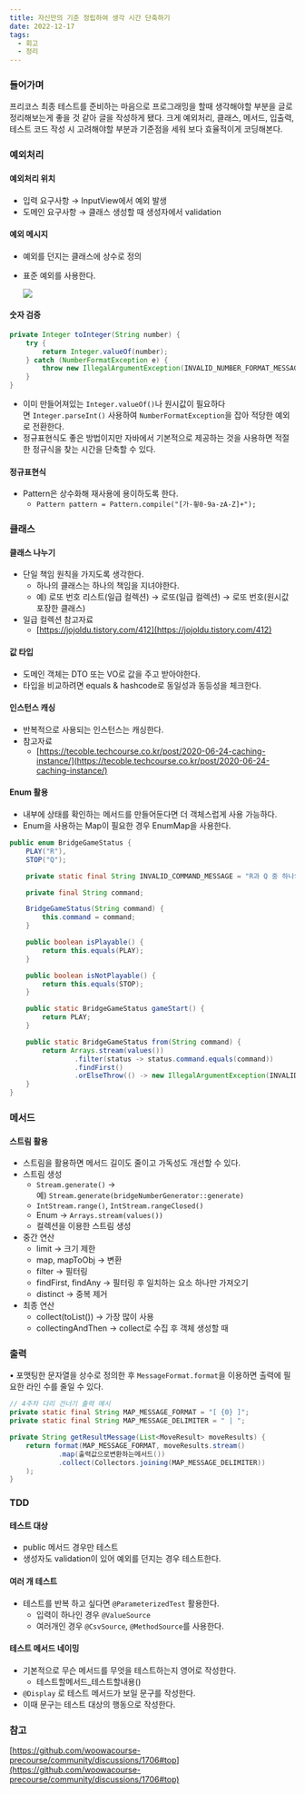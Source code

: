 ```yaml
---
title: 자신만의 기준 정립하여 생각 시간 단축하기
date: 2022-12-17
tags:
  - 회고
  - 정리
---
```


### 들어가며

프리코스 최종 테스트를 준비하는 마음으로 프로그래밍을 할때 생각해야할 부분을 글로 정리해보는게 좋을 것 같아 글을 작성하게 됐다. 크게 예외처리, 클래스, 메서드, 입출력, 테스트 코드 작성 시 고려해야할 부분과 기준점을 세워 보다 효율적이게 코딩해본다.

### 예외처리

#### 예외처리 위치

- 입력 요구사항 → InputView에서 예외 발생
- 도메인 요구사항 → 클래스 생성할 때 생성자에서 validation

#### 예외 메시지

- 예외를 던지는 클래스에 상수로 정의
- 표준 예외를 사용한다.
    
    ![](error_img.png)
    

#### 숫자 검증

```java
private Integer toInteger(String number) {
    try {
        return Integer.valueOf(number);
    } catch (NumberFormatException e) {
        throw new IllegalArgumentException(INVALID_NUMBER_FORMAT_MESSAGE);
    }
}
```

- 이미 만들어져있는 `Integer.valueOf()`나 원시값이 필요하다면 `Integer.parseInt()` 사용하여 `NumberFormatException`을 잡아 적당한 예외로 전환한다.
- 정규표현식도 좋은 방법이지만 자바에서 기본적으로 제공하는 것을 사용하면 적절한 정규식을 찾는 시간을 단축할 수 있다.

#### 정규표현식

- Pattern은 상수화해 재사용에 용이하도록 한다.
    - `Pattern pattern = Pattern.compile("[가-힇0-9a-zA-Z]+");`

### 클래스

#### 클래스 나누기

- 단일 책임 원칙을 가지도록 생각한다.
    - 하나의 클래스는 하나의 책임을 지녀야한다.
    - 예) 로또 번호 리스트(일급 컬렉션) → 로또(일급 컬렉션) → 로또 번호(원시값 포장한 클래스)
- 일급 컬렉션 참고자료
    - [https://jojoldu.tistory.com/412](https://jojoldu.tistory.com/412)

#### 값 타입

- 도메인 객체는 DTO 또는 VO로 값을 주고 받아야한다.
- 타입을 비교하려면 equals & hashcode로 동일성과 동등성을 체크한다.

#### 인스턴스 캐싱

- 반복적으로 사용되는 인스턴스는 캐싱한다.
- 참고자료
    - [https://tecoble.techcourse.co.kr/post/2020-06-24-caching-instance/](https://tecoble.techcourse.co.kr/post/2020-06-24-caching-instance/)

#### Enum 활용

- 내부에 상태를 확인하는 메서드를 만들어둔다면 더 객체스럽게 사용 가능하다.
- Enum을 사용하는 Map이 필요한 경우 EnumMap을 사용한다.

```java
public enum BridgeGameStatus {
    PLAY("R"),
    STOP("Q");

    private static final String INVALID_COMMAND_MESSAGE = "R과 Q 중 하나의 값을 입력해주세요.";

    private final String command;

    BridgeGameStatus(String command) {
        this.command = command;
    }

    public boolean isPlayable() {
        return this.equals(PLAY);
    }

    public boolean isNotPlayable() {
        return this.equals(STOP);
    }

    public static BridgeGameStatus gameStart() {
        return PLAY;
    }

    public static BridgeGameStatus from(String command) {
        return Arrays.stream(values())
                .filter(status -> status.command.equals(command))
                .findFirst()
                .orElseThrow(() -> new IllegalArgumentException(INVALID_COMMAND_MESSAGE));
    }
}
```

### 메서드

#### 스트림 활용

- 스트림을 활용하면 메서드 길이도 줄이고 가독성도 개선할 수 있다.
- 스트림 생성
    - `Stream.generate()` → 예) `Stream.generate(bridgeNumberGenerator::generate)`
    - `IntStream.range()`, `IntStream.rangeClosed()`
    - Enum → `Arrays.stream(values())`
    - 컬렉션을 이용한 스트림 생성
- 중간 연산
    - limit → 크기 제한
    - map, mapToObj → 변환
    - filter → 필터링
    - findFirst, findAny → 필터링 후 일치하는 요소 하나만 가져오기
    - distinct → 중복 제거
- 최종 연산
    - collect(toList()) → 가장 많이 사용
    - collectingAndThen → collect로 수집 후 객체 생성할 때

### 출력

• 포맷팅한 문자열을 상수로 정의한 후 `MessageFormat.format`을 이용하면 출력에 필요한 라인 수를 줄일 수 있다.

```java
// 4주차 다리 건너기 출력 예시
private static final String MAP_MESSAGE_FORMAT = "[ {0} ]";
private static final String MAP_MESSAGE_DELIMITER = " | ";

private String getResultMessage(List<MoveResult> moveResults) {
    return format(MAP_MESSAGE_FORMAT, moveResults.stream()
            .map(출력값으로변환하는메서드())
            .collect(Collectors.joining(MAP_MESSAGE_DELIMITER))
    );
}
```

### TDD

#### 테스트 대상

- public 메서드 경우만 테스트
- 생성자도 validation이 있어 예외를 던지는 경우 테스트한다.

#### 여러 개 테스트

- 테스트를 반복 하고 싶다면 `@ParameterizedTest` 활용한다.
    - 입력이 하나인 경우 `@ValueSource`
    - 여러개인 경우 `@CsvSource`, `@MethodSource`를 사용한다.

#### 테스트 메서드 네이밍

- 기본적으로 무슨 메서드를 무엇을 테스트하는지 영어로 작성한다.
    - 테스트할메서드_테스트할내용()
- `@Display` 로 테스트 메서드가 보일 문구를 작성한다.
- 이때 문구는 테스트 대상의 행동으로 작성한다.

### 참고

[https://github.com/woowacourse-precourse/community/discussions/1706#top](https://github.com/woowacourse-precourse/community/discussions/1706#top)